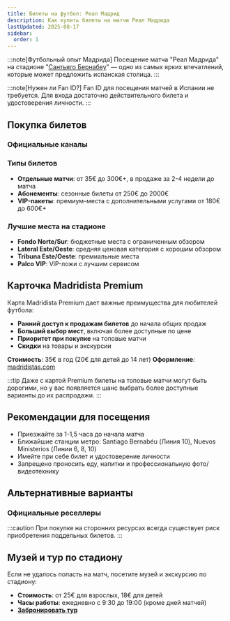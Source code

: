 ```yaml
---
title: Билеты на футбол: Реал Мадрид
description: Как купить билеты на матчи Реал Мадрида
lastUpdated: 2025-08-17
sidebar:
  order: 1
---
```



:::note[Футбольный опыт Мадрида]
Посещение матча "Реал Мадрида" на стадионе "[Сантьяго Бернабеу](https://maps.app.goo.gl/wQQpYCvbiYTDYzjk7)" — одно из самых ярких впечатлений, которые может предложить испанская столица.
:::

:::note[Нужен ли Fan ID?]
Fan ID для посещения матчей в Испании не требуется. Для входа достаточно действительного билета и удостоверения личности.
:::

## Покупка билетов

### Официальные каналы

<CardGrid>
  <LinkCard title="Официальный сайт" href="https://www.realmadrid.com/entradas" />
  <LinkCard title="Мобильное приложение Real Madrid" href="https://www.realmadrid.com/aficion/servicios/app-oficial" />
  <LinkCard title="Билетные кассы стадиона" href="https://maps.app.goo.gl/6HaLtbJA3HiTM1gE7" />
</CardGrid>

### Типы билетов

- **Отдельные матчи**: от 35€ до 300€+, в продаже за 2-4 недели до матча
- **Абонементы**: сезонные билеты от 250€ до 2000€
- **VIP-пакеты**: премиум-места с дополнительными услугами от 180€ до 600€+

### Лучшие места на стадионе

- **Fondo Norte/Sur**: бюджетные места с ограниченным обзором
- **Lateral Este/Oeste**: средняя ценовая категория с хорошим обзором
- **Tribuna Este/Oeste**: премиальные места
- **Palco VIP**: VIP-ложи с лучшим сервисом

## Карточка Madridista Premium

Карта Madridista Premium дает важные преимущества для любителей футбола:

- **Ранний доступ к продажам билетов** до начала общих продаж
- **Больший выбор мест**, включая более доступные по цене
- **Приоритет при покупке** на топовые матчи
- **Скидки** на товары и экскурсии

**Стоимость**: 35€ в год (20€ для детей до 14 лет)
**Оформление**: [madridistas.com](https://madridistas.com/es-ES/madridistas/landing)

:::tip
Даже с картой Premium билеты на топовые матчи могут быть дорогими, но у вас появляется шанс выбрать более доступные варианты до их распродажи.
:::

## Рекомендации для посещения

- Приезжайте за 1-1,5 часа до начала матча
- Ближайшие станции метро: Santiago Bernabéu (Линия 10), Nuevos Ministerios (Линии 6, 8, 10)
- Имейте при себе билет и удостоверение личности
- Запрещено проносить еду, напитки и профессиональную фото/видеотехнику

## Альтернативные варианты

### Официальные реселлеры

<CardGrid>
  <LinkCard title="Fever" href="https://feverup.com/madrid/tickets" />
  <LinkCard title="Viagogo" href="https://www.viagogo.com/Sports-Tickets/Football/European-League/La-Liga-Tickets/Real-Madrid-Tickets" />
  <LinkCard title="Entradas.com" href="https://www.entradas.com/" />
</CardGrid>

:::caution
При покупке на сторонних ресурсах всегда существует риск приобретения поддельных билетов.
:::

## Музей и тур по стадиону

Если не удалось попасть на матч, посетите музей и экскурсию по стадиону:
- **Стоимость**: от 25€ для взрослых, 18€ для детей
- **Часы работы**: ежедневно с 9:30 до 19:00 (кроме дней матчей)
- **[Забронировать тур](https://www.realmadrid.com/en/santiago-bernabeu-stadium/tour)**
